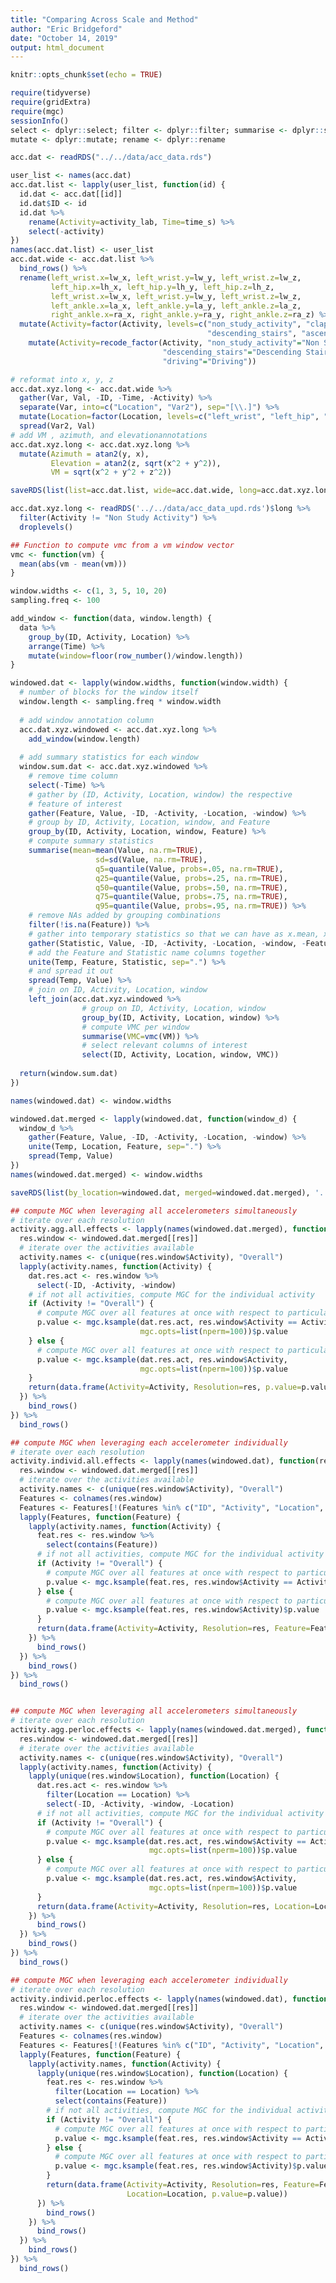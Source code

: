 ```yaml
---
title: "Comparing Across Scale and Method"
author: "Eric Bridgeford"
date: "October 14, 2019"
output: html_document
---
```


```r
knitr::opts_chunk$set(echo = TRUE)
```

```r
require(tidyverse)
require(gridExtra)
require(mgc)
sessionInfo()
select <- dplyr::select; filter <- dplyr::filter; summarise <- dplyr::summarise
mutate <- dplyr::mutate; rename <- dplyr::rename
```

```r
acc.dat <- readRDS("../../data/acc_data.rds")
```

```r
user_list <- names(acc.dat)
acc.dat.list <- lapply(user_list, function(id) {
  id.dat <- acc.dat[[id]]
  id.dat$ID <- id
  id.dat %>%
    rename(Activity=activity_lab, Time=time_s) %>%
    select(-activity)
})
names(acc.dat.list) <- user_list
acc.dat.wide <- acc.dat.list %>%
  bind_rows() %>%
  rename(left_wrist.x=lw_x, left_wrist.y=lw_y, left_wrist.z=lw_z,
         left_hip.x=lh_x, left_hip.y=lh_y, left_hip.z=lh_z,
         left_wrist.x=lw_x, left_wrist.y=lw_y, left_wrist.z=lw_z,
         left_ankle.x=la_x, left_ankle.y=la_y, left_ankle.z=la_z,
         right_ankle.x=ra_x, right_ankle.y=ra_y, right_ankle.z=ra_z) %>%
  mutate(Activity=factor(Activity, levels=c("non_study_activity", "clapping", "walking",
                                            "descending_stairs", "ascending_stairs", "driving"))) %>%
    mutate(Activity=recode_factor(Activity, "non_study_activity"="Non Study Activity", "clapping"="Clapping", "walking"="Walking",
                                  "descending_stairs"="Descending Stairs", "ascending_stairs"="Ascending Stairs",
                                  "driving"="Driving"))

# reformat into x, y, z
acc.dat.xyz.long <- acc.dat.wide %>%
  gather(Var, Val, -ID, -Time, -Activity) %>%
  separate(Var, into=c("Location", "Var2"), sep="[\\.]") %>%
  mutate(Location=factor(Location, levels=c("left_wrist", "left_hip", "left_ankle", "right_ankle"))) %>%
  spread(Var2, Val)
# add VM , azimuth, and elevationannotations
acc.dat.xyz.long <- acc.dat.xyz.long %>%
  mutate(Azimuth = atan2(y, x),
         Elevation = atan2(z, sqrt(x^2 + y^2)),
         VM = sqrt(x^2 + y^2 + z^2))
```

```r
saveRDS(list(list=acc.dat.list, wide=acc.dat.wide, long=acc.dat.xyz.long), "../../data/acc_data_upd.rds")
```

```r
acc.dat.xyz.long <- readRDS('../../data/acc_data_upd.rds')$long %>%
  filter(Activity != "Non Study Activity") %>%
  droplevels()
```

```r
## Function to compute vmc from a vm window vector
vmc <- function(vm) {
  mean(abs(vm - mean(vm)))
}

window.widths <- c(1, 3, 5, 10, 20)
sampling.freq <- 100

add_window <- function(data, window.length) {
  data %>%
    group_by(ID, Activity, Location) %>%
    arrange(Time) %>%
    mutate(window=floor(row_number()/window.length))
}

windowed.dat <- lapply(window.widths, function(window.width) {
  # number of blocks for the window itself
  window.length <- sampling.freq * window.width
  
  # add window annotation column
  acc.dat.xyz.windowed <- acc.dat.xyz.long %>%
    add_window(window.length)
  
  # add summary statistics for each window
  window.sum.dat <- acc.dat.xyz.windowed %>%
    # remove time column
    select(-Time) %>%
    # gather by (ID, Activity, Location, window) the respective
    # feature of interest
    gather(Feature, Value, -ID, -Activity, -Location, -window) %>%
    # group by ID, Activity, Location, window, and Feature
    group_by(ID, Activity, Location, window, Feature) %>%
    # compute summary statistics
    summarise(mean=mean(Value, na.rm=TRUE),
                   sd=sd(Value, na.rm=TRUE),
                   q5=quantile(Value, probs=.05, na.rm=TRUE),
                   q25=quantile(Value, probs=.25, na.rm=TRUE),
                   q50=quantile(Value, probs=.50, na.rm=TRUE),
                   q75=quantile(Value, probs=.75, na.rm=TRUE),
                   q95=quantile(Value, probs=.95, na.rm=TRUE)) %>%
    # remove NAs added by grouping combinations
    filter(!is.na(Feature)) %>%
    # gather into temporary statistics so that we can have as x.mean, x.max, y.mean, y.max, etc.
    gather(Statistic, Value, -ID, -Activity, -Location, -window, -Feature) %>%
    # add the Feature and Statistic name columns together
    unite(Temp, Feature, Statistic, sep=".") %>%
    # and spread it out
    spread(Temp, Value) %>%
    # join on ID, Activity, Location, window
    left_join(acc.dat.xyz.windowed %>%
                # group on ID, Activity, Location, window
                group_by(ID, Activity, Location, window) %>%
                # compute VMC per window
                summarise(VMC=vmc(VM)) %>%
                # select relevant columns of interest
                select(ID, Activity, Location, window, VMC))
  
  return(window.sum.dat)
})

names(windowed.dat) <- window.widths

windowed.dat.merged <- lapply(windowed.dat, function(window_d) {
  window_d %>%
    gather(Feature, Value, -ID, -Activity, -Location, -window) %>%
    unite(Temp, Location, Feature, sep=".") %>%
    spread(Temp, Value)
})
names(windowed.dat.merged) <- window.widths

saveRDS(list(by_location=windowed.dat, merged=windowed.dat.merged), '../../data/windowed_features.rds')
```


```r
## compute MGC when leveraging all accelerometers simultaneously
# iterate over each resolution
activity.agg.all.effects <- lapply(names(windowed.dat.merged), function(res) {
  res.window <- windowed.dat.merged[[res]]
  # iterate over the activities available
  activity.names <- c(unique(res.window$Activity), "Overall")
  lapply(activity.names, function(Activity) {
    dat.res.act <- res.window %>%
      select(-ID, -Activity, -window) 
    # if not all activities, compute MGC for the individual activity
    if (Activity != "Overall") {
      # compute MGC over all features at once with respect to particular activity
      p.value <- mgc.ksample(dat.res.act, res.window$Activity == Activity,
                             mgc.opts=list(nperm=100))$p.value
    } else {
      # compute MGC over all features at once with respect to particular activity
      p.value <- mgc.ksample(dat.res.act, res.window$Activity,
                             mgc.opts=list(nperm=100))$p.value
    }
    return(data.frame(Activity=Activity, Resolution=res, p.value=p.value))
  }) %>%
    bind_rows()
}) %>%
  bind_rows()

## compute MGC when leveraging each accelerometer individually
# iterate over each resolution
activity.individ.all.effects <- lapply(names(windowed.dat), function(res) {
  res.window <- windowed.dat.merged[[res]]
  # iterate over the activities available
  activity.names <- c(unique(res.window$Activity), "Overall")
  Features <- colnames(res.window)
  Features <- Features[!(Features %in% c("ID", "Activity", "Location", "window"))]
  lapply(Features, function(Feature) {
    lapply(activity.names, function(Activity) {
      feat.res <- res.window %>%
        select(contains(Feature))
      # if not all activities, compute MGC for the individual activity
      if (Activity != "Overall") {
        # compute MGC over all features at once with respect to particular activity
        p.value <- mgc.ksample(feat.res, res.window$Activity == Activity)$p.value
      } else {
        # compute MGC over all features at once with respect to particular activity
        p.value <- mgc.ksample(feat.res, res.window$Activity)$p.value
      }
      return(data.frame(Activity=Activity, Resolution=res, Feature=Feature, p.value=p.value))
    }) %>%
      bind_rows()
  }) %>%
    bind_rows()
}) %>%
  bind_rows()


## compute MGC when leveraging all accelerometers simultaneously
# iterate over each resolution
activity.agg.perloc.effects <- lapply(names(windowed.dat.merged), function(res) {
  res.window <- windowed.dat.merged[[res]]
  # iterate over the activities available
  activity.names <- c(unique(res.window$Activity), "Overall")
  lapply(activity.names, function(Activity) {
    lapply(unique(res.window$Location), function(Location) {
      dat.res.act <- res.window %>%
        filter(Location == Location) %>%
        select(-ID, -Activity, -window, -Location)
      # if not all activities, compute MGC for the individual activity
      if (Activity != "Overall") {
        # compute MGC over all features at once with respect to particular activity
        p.value <- mgc.ksample(dat.res.act, res.window$Activity == Activity,
                               mgc.opts=list(nperm=100))$p.value
      } else {
        # compute MGC over all features at once with respect to particular activity
        p.value <- mgc.ksample(dat.res.act, res.window$Activity,
                               mgc.opts=list(nperm=100))$p.value
      }
      return(data.frame(Activity=Activity, Resolution=res, Location=Location, p.value=p.value))
    }) %>%
      bind_rows()
  }) %>%
    bind_rows()
}) %>%
  bind_rows()

## compute MGC when leveraging each accelerometer individually
# iterate over each resolution
activity.individ.perloc.effects <- lapply(names(windowed.dat), function(res) {
  res.window <- windowed.dat.merged[[res]]
  # iterate over the activities available
  activity.names <- c(unique(res.window$Activity), "Overall")
  Features <- colnames(res.window)
  Features <- Features[!(Features %in% c("ID", "Activity", "Location", "window"))]
  lapply(Features, function(Feature) {
    lapply(activity.names, function(Activity) {
      lapply(unique(res.window$Location), function(Location) {
        feat.res <- res.window %>%
          filter(Location == Location) %>%
          select(contains(Feature))
        # if not all activities, compute MGC for the individual activity
        if (Activity != "Overall") {
          # compute MGC over all features at once with respect to particular activity
          p.value <- mgc.ksample(feat.res, res.window$Activity == Activity)$p.value
        } else {
          # compute MGC over all features at once with respect to particular activity
          p.value <- mgc.ksample(feat.res, res.window$Activity)$p.value
        }
        return(data.frame(Activity=Activity, Resolution=res, Feature=Feature,
                          Location=Location, p.value=p.value))
      }) %>%
        bind_rows()
    }) %>%
      bind_rows()
  }) %>%
    bind_rows()
}) %>%
  bind_rows()
```
